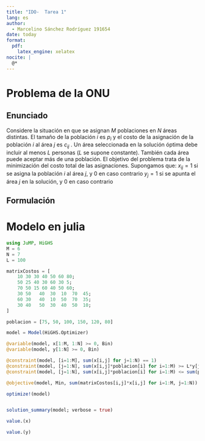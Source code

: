 ```yaml
---
title: "IDO-  Tarea 1"
lang: es
author: 
  - Marcelino Sánchez Rodríguez 191654
date: today
format:
  pdf:
    latex_engine: xelatex
nocite: |
  @*
---
```

\newpage
# Problema de la ONU

## Enunciado

Considere la situación en que se asignan $M$ poblaciones en $N$ áreas
distintas. El tamaño de la población $i$ es $p_i$ y el costo de la
asignación de la población $i$ al área $j$ es $c_{ij}$ . Un área seleccionada en
la solución óptima debe incluir al menos $L$ personas ($L$ se supone
constante). También cada área puede aceptar más de una
población. El objetivo del problema trata de la minimización del
costo total de las asignaciones.
Supongamos que:
$x_{ij} = 1$ si se asigna la población $i$ al área $j$, y $0$ en caso contrario
$y_{j} = 1$ si se apunta el área $j$ en la solución, y $0$ en caso contrario


## Formulación

\begin{align*}
\text{min} \quad & \sum_{i=1}^{M} \sum_{j=1}^{N} c_{ij} x_{ij} \\
\text{s.a.} \quad & \sum_{j=1}^{N} x_{ij} = 1, \quad i = 1, \ldots, M \\
& \sum_{i=1}^{M} p_{i} x_{ij} \geq L y_{j}, \quad j = 1, \ldots, N \\
& \sum_{i=1}^{M} p_{i} x_{ij}  \leq \left( \sum_{i=1}^{M} p_{i} \right)y_{j} \quad j = 1, \ldots, N  \\
& y_{ij} = \begin{cases} 
1 & \text{si el área } j \text{ se utiliza} \\
0 & \text{en otro caso}
\end{cases} \\
& x_{ij} = \begin{cases} 
1 & \text{si la población } i \text{ está en el área } j \\
0 & \text{en otro caso}
\end{cases} \\
& x_{ij}, y_{ij} \geq 0, \quad i = 1, \ldots, M, \; j = 1, \ldots, N
\end{align*}

# Modelo en julia

```julia
using JuMP, HiGHS
M = 6
N = 7
L = 100

matrixCostos = [
    10 30 30 40 50 60 80;
    50 25 40 30 60 30 5;
    70 50 15 60 40 50 60;
    30 50	40	30	10	70	45;
    60 30	40	10	50	70	35;
    30 40	50	30	40	50	10;
]

poblacion = [75, 50, 100, 150, 120, 80]

model = Model(HiGHS.Optimizer)

@variable(model, x[1:M, 1:N] >= 0, Bin)
@variable(model, y[1:N] >= 0, Bin)

@constraint(model, [i=1:M], sum(x[i,j] for j=1:N) == 1)
@constraint(model, [j=1:N], sum(x[i,j]*poblacion[i] for i=1:M) >= L*y[j])
@constraint(model, [j=1:N], sum(x[i,j]*poblacion[i] for i=1:M) <= sum(poblacion)*y[j])

@objective(model, Min, sum(matrixCostos[i,j]*x[i,j] for i=1:M, j=1:N))

optimize!(model)



```

```julia
solution_summary(model; verbose = true)
```

```julia
value.(x)
```

```julia
value.(y)

```
